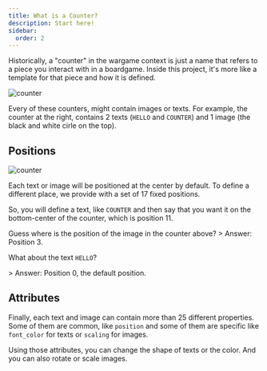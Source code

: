 ```yaml
---
title: What is a Counter?
description: Start here!
sidebar:
  order: 2
---
```




Historically, a "counter" in the wargame context is just a name that refers to a piece you interact
with in a boardgame. Inside this project, it's more like a template for that piece and how it is
defined.

<Image class="float-right pl-[1ch]" src={whatIsACounter} alt="counter" />

Every of these counters, might contain images or texts. For example, the counter at the right,
contains 2 texts (`HELLO` and `COUNTER`) and 1 image (the black and white cirle on the top).

## Positions

<Image class="float-right pl-[1ch] w-1/5" src={positionAll} alt="counter" />

Each text or image will be positioned at the center by default. To define a different place, 
we provide with a set of 17 fixed positions.

So, you will define a text, like `COUNTER` and then say that you want it on the bottom-center of 
the counter, which is position 11.

<Aside type="tip" title="Quiz" icon='approve-check'>
  Guess where is the position of the image in the counter above?

  <Reveal client:load>
> Answer: Position 3.
  </Reveal>

  What about the text `HELLO`?

  <Reveal client:load>
> Answer: Position 0, the default position.
  </Reveal>
</Aside>

## Attributes

Finally, each text and image can contain more than 25 different properties. Some of them are common,
like `position` and some of them are specific like `font_color` for texts or `scaling` for images.

Using those attributes, you can change the shape of texts or the color. And you can also rotate
or scale images.
